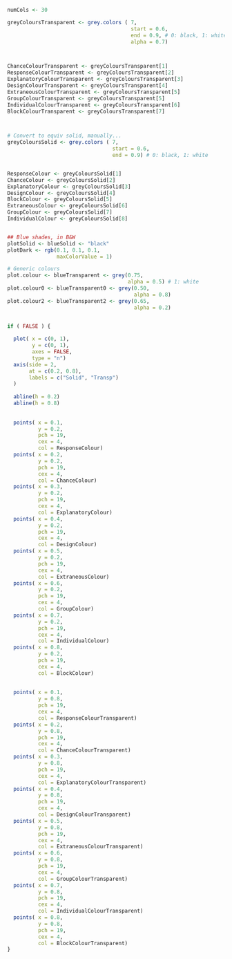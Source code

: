 
```r
numCols <- 30

greyColoursTransparent <- grey.colors ( 7, 
                                        start = 0.6, 
                                        end = 0.9, # 0: black, 1: white
                                        alpha = 0.7)



ChanceColourTransparent <- greyColoursTransparent[1]
ResponseColourTransparent <- greyColoursTransparent[2] 
ExplanatoryColourTransparent <- greyColoursTransparent[3]
DesignColourTransparent <- greyColoursTransparent[4]
ExtraneousColourTransparent <- greyColoursTransparent[5]
GroupColourTransparent <- greyColoursTransparent[5]
IndividualColourTransparent <- greyColoursTransparent[6]
BlockColourTransparent <- greyColoursTransparent[7]



# Convert to equiv solid, manually...
greyColoursSolid <- grey.colors ( 7, 
                                  start = 0.6, 
                                  end = 0.9) # 0: black, 1: white


ResponseColour <- greyColoursSolid[1] 
ChanceColour <- greyColoursSolid[2]
ExplanatoryColour <- greyColoursSolid[3]
DesignColour <- greyColoursSolid[4]
BlockColour <- greyColoursSolid[5]
ExtraneousColour <- greyColoursSolid[6]
GroupColour <- greyColoursSolid[7]
IndividualColour <- greyColoursSolid[8]


## Blue shades, in B&W
plotSolid <- blueSolid <- "black"
plotDark <- rgb(0.1, 0.1, 0.1, 
                maxColorValue = 1)

# Generic colours    
plot.colour <- blueTransparent <- grey(0.75, 
                                       alpha = 0.5) # 1: white
plot.colour0 <- blueTransparent0 <- grey(0.50, 
                                         alpha = 0.8)
plot.colour2 <- blueTransparent2 <- grey(0.65, 
                                         alpha = 0.2)


if ( FALSE ) {
  
  plot( x = c(0, 1),
        y = c(0, 1),
        axes = FALSE,
        type = "n")
  axis(side = 2,
       at = c(0.2, 0.8),
       labels = c("Solid", "Transp") 
  )
  
  abline(h = 0.2)
  abline(h = 0.8)
  
  
  points( x = 0.1, 
          y = 0.2,
          pch = 19,
          cex = 4,
          col = ResponseColour)
  points( x = 0.2, 
          y = 0.2,
          pch = 19,
          cex = 4,
          col = ChanceColour)
  points( x = 0.3, 
          y = 0.2,
          pch = 19,
          cex = 4,
          col = ExplanatoryColour)
  points( x = 0.4, 
          y = 0.2,
          pch = 19,
          cex = 4,
          col = DesignColour)
  points( x = 0.5, 
          y = 0.2,
          pch = 19,
          cex = 4,
          col = ExtraneousColour)
  points( x = 0.6, 
          y = 0.2,
          pch = 19,
          cex = 4,
          col = GroupColour)
  points( x = 0.7, 
          y = 0.2,
          pch = 19,
          cex = 4,
          col = IndividualColour)
  points( x = 0.8, 
          y = 0.2,
          pch = 19,
          cex = 4,
          col = BlockColour)
  
  
  points( x = 0.1, 
          y = 0.8,
          pch = 19,
          cex = 4,
          col = ResponseColourTransparent)
  points( x = 0.2, 
          y = 0.8,
          pch = 19,
          cex = 4,
          col = ChanceColourTransparent)
  points( x = 0.3, 
          y = 0.8,
          pch = 19,
          cex = 4,
          col = ExplanatoryColourTransparent)
  points( x = 0.4, 
          y = 0.8,
          pch = 19,
          cex = 4,
          col = DesignColourTransparent)
  points( x = 0.5, 
          y = 0.8,
          pch = 19,
          cex = 4,
          col = ExtraneousColourTransparent)
  points( x = 0.6, 
          y = 0.8,
          pch = 19,
          cex = 4,
          col = GroupColourTransparent)
  points( x = 0.7, 
          y = 0.8,
          pch = 19,
          cex = 4,
          col = IndividualColourTransparent)
  points( x = 0.8, 
          y = 0.8,
          pch = 19,
          cex = 4,
          col = BlockColourTransparent)        
}
```
